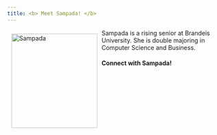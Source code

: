 ```yaml
---
title: <b> Meet Sampada! </b>
---
```


<script src="https://platform.linkedin.com/badges/js/profile.js" async defer type="text/javascript"></script>

<img src="pictures/sampada.jpg" alt="Sampada" width="200" height="220" style="float:left;margin:10px 10px"/> 
Sampada is a rising senior at Brandeis University. She is double majoring in Computer Science and Business.


#### **Connect with Sampada!**

<div class="badge-base LI-profile-badge" data-locale="en_US" data-size="medium" data-theme="light" data-type="VERTICAL" data-vanity="pokharelsampada" data-version="v1"><a class="badge-base__link LI-simple-link" href="https://www.linkedin.com/in/pokharelsampada?trk=profile-badge"></a></div>
              
